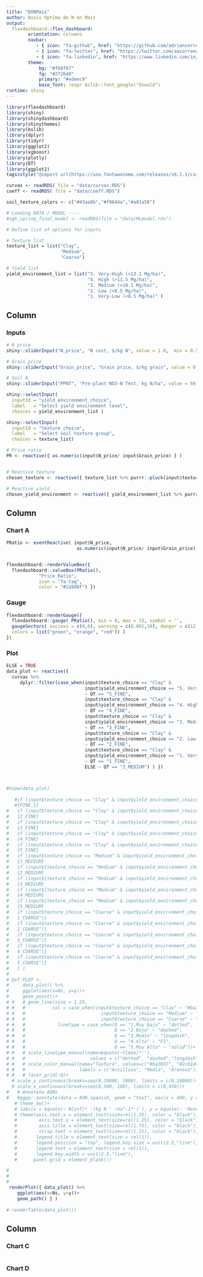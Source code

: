 ```yaml
---
title: "DONMaiz"
author: Dosis Optima de N en Maiz
output: 
  flexdashboard::flex_dashboard:
        orientation: columns
        navbar:
           - { icon: "fa-github", href: "https://github.com/adriancorrendo/", align: right }
           - { icon: "fa-twitter", href: "https://twitter.com/aacorrendo/", align: right}
           - { icon: "fa-linkedin", href: "https://www.linkedin.com/in/adriancorrendo/", align: right}
        theme:
            bg: "#fb8f67"
            fg: "#272640"
            primary: "#edeec9"
            base_font: !expr bslib::font_google("Oswald")
runtime: shiny
---
```


```r
library(flexdashboard)
library(shiny)
library(shinydashboard)
library(shinythemes)
library(bslib)
library(dplyr)
library(tidyr)
library(ggplot2)
library(xgboost)
library(plotly)
library(DT)
library(ggplot2)
tags$style("@import url(https://use.fontawesome.com/releases/v6.1.1/css/all.css);")

```

```r
curvas <- readRDS( file = "data/curvas.RDS")
coeff <- readRDS( file = "data/coeff.RDS")

```


```r
soil_texture_colors <- c("#43aa8b","#f9844a","#a01a58")

```


```r
# Loading DATA / MODEL ----
#xgb_spring_final_model <- readRDS(file = "data/MLmodel.rds")
```

```r
# Define list of options for inputs

# Texture list
texture_list = list("Clay",
                    "Medium",
                    "Coarse")

# Yield list
yield_environment_list = list("5. Very-High (>13.1 Mg/ha)", 
                              "4. High (>11.5 Mg/ha)", 
                              "3. Medium (>10.1 Mg/ha)", 
                              "2. Low (>8.5 Mg/ha)",
                              "1. Very-Low (<8.5 Mg/ha)" )

```

Column {data-width=300}
-----------------------------------------------------------------------

### Inputs

```r

# N price
shiny::sliderInput("N_price", "N cost, $/kg N", value = 1.0,  min = 0.5, max = 3.5)

# Grain price
shiny::sliderInput("Grain_price", "Grain price, $/kg grain", value = 0.1,  min = 0.05, max = 0.2)

# Soil N
shiny::sliderInput("PPNT", "Pre-plant NO3-N Test, kg N/ha", value = 60,  min = 0, max = 300)

shiny::selectInput(
  inputId = "yield_environment_choice",
  label   = "Select yield environment level",
  choices = yield_environment_list )

shiny::selectInput(
  inputId = "texture_choice",
  label   = "Select soil texture group",
  choices = texture_list)

# Price ratio
PR <- reactive({ as.numeric(input$N_price/ input$Grain_price) } )


# Reactive texture
chosen_texture <- reactive({ texture_list %>% purrr::pluck(input$texture_choice) })

# Reactive yield
chosen_yield_environment <- reactive({ yield_environment_list %>% purrr::pluck(input$yield_environment_choice) })
```

Column {data-width=300}
-----------------------------------------------------------------------

### Chart A

```r

PRatio <- eventReactive( input$N_price,
                          as.numeric(input$N_price/ input$Grain_price) )


flexdashboard::renderValueBox({
  flexdashboard::valueBox(PRatio(), 
            "Price Ratio", 
            icon = "fa-tag", 
            color = "#2a9d8f") }) 


```

### Gauge

```r
flexdashboard::renderGauge({
  flexdashboard::gauge( PRatio(), min = 0, max = 15, symbol = '', 
  gaugeSectors( success = c(0,6), warning = c(6.001,10), danger = c(12, 15),
  colors = list("green", "orange", "red")) )
})
```

### Plot
```r
ELSE = TRUE
data_plot <- reactive({
  curvas %>% 
     dplyr::filter(case_when(input$texture_choice == "Clay" & 
                             input$yield_environment_choice == "5. Very-High (>13.1 Mg/ha)" 
                             ~ QT == "5_FINE",
                             input$texture_choice == "Clay" & 
                             input$yield_environment_choice == "4. High (>11.5 Mg/ha)" 
                             ~ QT == "4_FINE",
                             input$texture_choice == "Clay" & 
                             input$yield_environment_choice == "3. Medium (>10.1 Mg/ha)" 
                             ~ QT == "3_FINE",
                             input$texture_choice == "Clay" & 
                             input$yield_environment_choice == "2. Low (>8.5 Mg/ha)" 
                             ~ QT == "2_FINE",
                             input$texture_choice == "Clay" & 
                             input$yield_environment_choice == "1. Very-Low (<8.5 Mg/ha)" 
                             ~ QT == "1_FINE",
                             ELSE ~ QT == "2_MEDIUM") ) })



#View(data_plot)
  
   #if (input$texture_choice == "Clay" & input$yield_environment_choice == "1. Very-Low (<8.5 Mg/ha)")
   #{FINE_1}
#   if (input$texture_choice == "Clay" & input$yield_environment_choice == "2. Low (>8.5 Mg/ha)")
#   {2_FINE}
#   if (input$texture_choice == "Clay" & input$yield_environment_choice == "3. Medium (>10.1 {Mg/ha)")
#   {3_FINE}
#   if (input$texture_choice == "Clay" & input$yield_environment_choice == "4. High (>11.5 Mg{/ha)") 
#   {4_FINE}
#   if (input$texture_choice == "Clay" & input$yield_environment_choice == "5. Very-High (>13.1 Mg/ha)")
#   {5_FINE}
#   if (input$texture_choice == "Medium" & input$yield_environment_choice == "1. Very-Low (<8{.5 Mg/)")
#   {1_MEDIUM}
#   if (input${texture_choice == "Medium" & input$yield_environment_choice == "2. Low (>8.5 Mg/ha)")
#   {2_MEDIUM}
#   if (input${texture_choice == "Medium" & input$yield_environment_choice == "3. Medium (>10.1 Mg/ha)")
#   {3_MEDIUM}
#   if (input${texture_choice == "Medium" & input$yield_environment_choice == "4. High (>11.5 Mg/ha)")
#   {4_MEDIUM}
#   if (input${texture_choice == "Medium" & input$yield_environment_choice == "5. Very-High (>13.1 Mg/ha)")
#   {5_MEDIUM}
#   if (input$texture_choice == "Coarse" & input$yield_environment_choice == "1. Very-Low (<8.5 Mg/ha)")
#   1_COARSE")}
#   if (input$texture_choice == "Coarse" & input$yield_environment_choice == "2. Low (>8.5 Mg/ha)")
#   2_COARSE")}
#   if (input$texture_choice == "Coarse" & input$yield_environment_choice == "3. Medium (>10.1 Mg/ha)")
#   3_COARSE")}
#   if (input$texture_choice == "Coarse" & input$yield_environment_choice == "4. High (>11.5 Mg/ha)")
#   4_COARSE")}
#   if (input$texture_choice == "Coarse" & input$yield_environment_choice == "5. Very-High (>13.1 Mg/ha)")
#   5_COARSE")}
#   } )
# 
# QxT.PLOT <- 
#     data_plot() %>%
#     ggplot(aes(x=Ns, y=y))+
#     geom_point()+
# #   # geom_line(size = 1.25,
# #   #          col = case_when(input$texture_choice == "Clay" ~ "#ba3037",
# #   #                            input$texture_choice == "Medium" ~ "#2c61d4",
# #   #                            input$texture_choice == "Coarse" ~ "#5e691f"),
# #   #            linetype = case_when(Q == "1.Muy bajo" ~ "dotted",
# #   #                                 Q == "2.Bajo" ~ "dashed",
# #   #                                 Q == "3.Medio" ~ "longdash",
# #   #                                 Q == "4.Alto" ~ "F1",
# #   #                                 Q == "5.Muy Alto" ~ "solid"))+
# #   # scale_linetype_manual(name=bquote(~Y[max]*''),
# #   #                        values = c("dotted", "dashed","longdash","F1","solid"), guide = FALSE)+
# #   # scale_color_manual(name="Textura", values=c("#ba3037", "#2c61d4", "#5e691f"),
# #   #                    labels = c("Arcillosa", "Media", "Arenosa"))+
# #   # facet_grid(~Q)+
  # scale_y_continuous(breaks=seq(0,20000, 2000), limits = c(0,18000))+
  # scale_x_continuous(breaks=seq(0,500, 100), limits = c(0,450))+
#   # Annotate AONs
#   #ggpp::annotate(data = AON.spanish, geom = "text", aes(x = 400, y = 2000, label = paste0(AON)))+
   # theme_bw()+
   # labs(x = bquote(~ N[s+f]* '(kg N ' ~ha^-1*')'), y = bquote(~ 'Rendimiento (kg' ~ha^-1*')'))+
   # theme(axis.text.x = element_text(size=rel(1.25), color = "black"),
   #        axis.text.y = element_text(size=rel(1.25), color = "black"),
   #        axis.title = element_text(size=rel(1.75), color = "black"),
   #        strip.text = element_text(size=rel(1.25), color = "black"),
   #       legend.title = element_text(size = rel(1)),
   #       legend.position = "top", legend.key.size = unit(2.5,"line"),
   #       legend.text = element_text(size = rel(1)),
   #       legend.key.width = unit(2.5,"line"),
   #      panel.grid = element_blank())

#
#
#
 renderPlot({ data_plot() %>%
    ggplot(aes(x=Ns, y=y))+
    geom_path() } )
 
# renderTable(data_plot())


```

Column {data-width=300}
-----------------------------------------------------------------------

### Chart C

```r

```

### Chart D

```r

```

